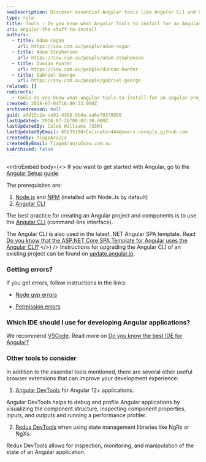 ```yaml
---
seoDescription: Discover essential Angular tools like Angular CLI and DevTools for your project setup and streamlined development.
type: rule
title: Tools - Do you know what Angular Tools to install for an Angular project?
uri: angular-the-stuff-to-install
authors:
  - title: Adam Cogan
    url: https://ssw.com.au/people/adam-cogan
  - title: Adam Stephensen
    url: https://ssw.com.au/people/adam-stephensen
  - title: Duncan Hunter
    url: https://ssw.com.au/people/duncan-hunter
  - title: Gabriel George
    url: https://ssw.com.au/people/gabriel-george
related: []
redirects:
  - tools-do-you-know-what-angular-tools-to-install-for-an-angular-project
created: 2018-07-04T16:40:33.000Z
archivedreason: null
guid: a3d15c2a-ce91-4368-9bda-aa6ef0378950
lastUpdated: 2024-07-26T00:02:30.000Z
lastUpdatedBy: Caleb Williams [SSW]
lastUpdatedByEmail: 65635198+Calinator444@users.noreply.github.com
createdBy: TiagoAraujo
createdByEmail: TiagoAraujo@ssw.com.au
isArchived: false
---
```


<introEmbed
  body={<>
If you want to get started with Angular, go to the [Angular Setup guide](https://angular.io/guide/setup-local).

The prerequisites are:

1. [Node.js](https://nodejs.org/) and  [NPM](https://www.npmjs.com/) (installed with Node.Js by default)
2. [Angular CLI](https://angular.io/cli)

The best practice for creating an Angular project and components is to use the [Angular CLI](https://angular.io/cli) (command-line interface).

The Angular CLI is also used in the latest .NET Angular SPA template.
Read [Do you know that the ASP.NET Core SPA Template for Angular uses the Angular CLI?](/asp-net-core-spa-template-for-angular-uses-the-angular-cli)
  </>}
/>
Instructions for upgrading the Angular CLI of an existing project can be found on [update.angular.io](https://update.angular.io/).

### Getting errors?

If you get errors, follow instructions in the links:

* [Node gyp errors](https://github.com/nodejs/node-gyp)

* [Permission errors](https://docs.npmjs.com/getting-started/fixing-npm-permissions)

### Which IDE should I use for developing Angular applications?

We recommend [VSCode](http://code.visualstudio.com). Read more on [Do you know the best IDE for Angular?](/how-to-get-your-machine-setup)

### Other tools to consider

In addition to the essential tools mentioned, there are several other useful browser extensions that can improve your development experience:

1. [Angular DevTools](https://angular.io/guide/devtools) for Angular 12+ applications.

Angular DevTools helps to debug and profile Angular applications by visualizing the component structure, inspecting component properties, inputs, and outputs and running a performance profiler.

2. [Redux DevTools](https://github.com/reduxjs/redux-devtools) when using state management libraries like NgRx or NgXs.

Redux DevTools allows for inspection, monitoring, and manipulation of the state of an Angular application.
